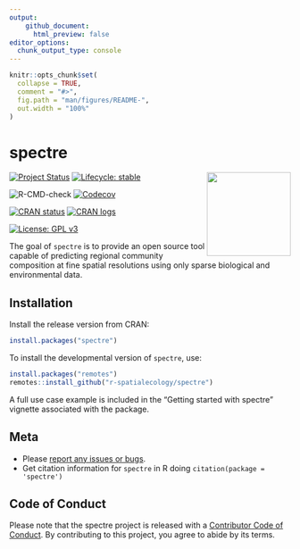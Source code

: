 ```yaml
---
output: 
    github_document:
      html_preview: false
editor_options: 
  chunk_output_type: console
---
```


<!-- README.md is generated from README.Rmd. Please edit that file -->

```r
knitr::opts_chunk$set(
  collapse = TRUE,
  comment = "#>",
  fig.path = "man/figures/README-",
  out.width = "100%"
)
```

# spectre

<img src="man/figures/spectre.png" align="right" width="150" />

<!-- badges: start -->

[![Project Status](https://www.repostatus.org/badges/latest/active.svg)](https://www.repostatus.org/#active)
[![Lifecycle: stable](https://img.shields.io/badge/lifecycle-stable-brightgreen.svg)](https://lifecycle.r-lib.org/articles/stages.html#stable)

![R-CMD-check](https://github.com/r-spatialecology/spectre/workflows/R-CMD-check/badge.svg)
[![Codecov](https://codecov.io/gh/r-spatialecology/spectre/branch/main/graph/badge.svg)](https://codecov.io/gh/r-spatialecology/spectre?branch=main)

[![CRAN status](https://www.r-pkg.org/badges/version/spectre)](https://CRAN.R-project.org/package=spectre)
[![CRAN logs](http://cranlogs.r-pkg.org/badges/grand-total/spectre)](http://cran.rstudio.com/web/packages/spectre/index.html)

[![License: GPL v3](https://img.shields.io/badge/License-GPLv3-blue.svg)](https://www.gnu.org/licenses/gpl-3.0) 
<!-- badges: end -->

The goal of `spectre` is to provide an open source tool capable of predicting regional community composition at fine spatial resolutions using only sparse biological and environmental data. 

## Installation

Install the release version from CRAN:

```r
install.packages("spectre")
```

To install the developmental version of `spectre`, use:
```r
install.packages("remotes")
remotes::install_github("r-spatialecology/spectre")
```

A full use case example is included in the "Getting started with spectre" vignette associated with the package.

## Meta
- Please [report any issues or bugs](https://github.com/r-spatialecology/spectre/issues/new).
- Get citation information for `spectre` in R doing `citation(package = 'spectre')`

## Code of Conduct

Please note that the spectre project is released with a [Contributor Code of Conduct](https://contributor-covenant.org/version/2/0/CODE_OF_CONDUCT.html). By contributing to this project, you agree to abide by its terms.